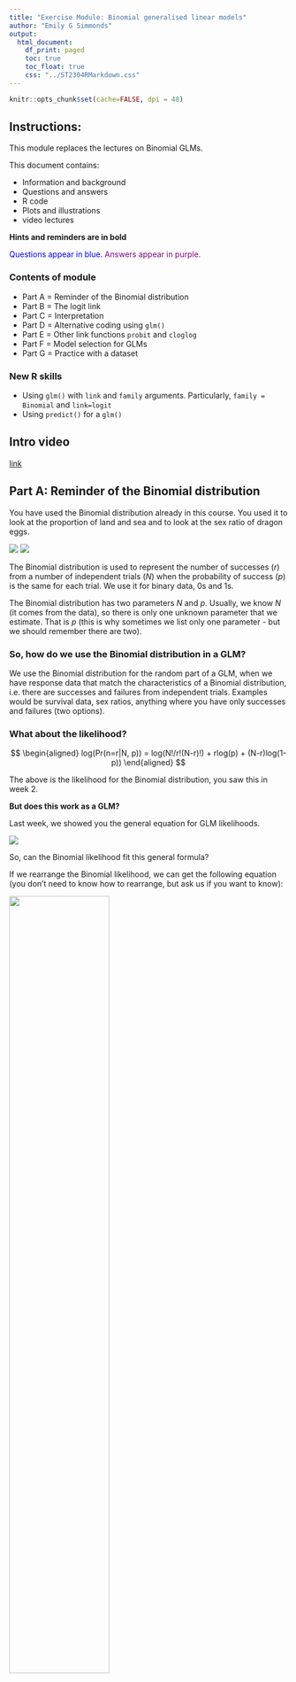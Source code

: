 ```yaml
---
title: "Exercise Module: Binomial generalised linear models"
author: "Emily G Simmonds"
output:
  html_document:
    df_print: paged
    toc: true
    toc_float: true
    css: "../ST2304RMarkdown.css"
---
```


```r
knitr::opts_chunk$set(cache=FALSE, dpi = 48)
```


## Instructions:

This module replaces the lectures on Binomial GLMs. 

This document contains:

* Information and background 
* Questions and answers 
* R code 
* Plots and illustrations
* video lectures

**Hints and reminders are in bold**

<span style="color:blue"> Questions appear in blue. </span>
<span style="color:purple"> Answers appear in purple. </span>


### Contents of module

* Part A = Reminder of the Binomial distribution
* Part B = The logit link
* Part C = Interpretation
* Part D = Alternative coding using `glm()`
* Part E = Other link functions `probit` and `cloglog`
* Part F = Model selection for GLMs
* Part G = Practice with a dataset

### New R skills

* Using `glm()` with `link` and `family` arguments.
Particularly, `family = Binomial` and `link=logit`
* Using `predict()` for a `glm()`


## Intro video

<!---
<iframe src="https://ntnu.cloud.panopto.eu/Panopto/Pages/Embed.aspx?id=f802ef7f-1daf-4dfe-ae7b-ad05011d9a3c&autoplay=false&offerviewer=true&showtitle=true&showbrand=false&start=0&interactivity=all" height="405" width="720" style="border: 1px solid #464646;" allowfullscreen allow="autoplay"></iframe>
--->

[link](https://ntnu.cloud.panopto.eu/Panopto/Pages/Viewer.aspx?id=f802ef7f-1daf-4dfe-ae7b-ad05011d9a3c)

## Part A: Reminder of the Binomial distribution

You have used the Binomial distribution already in this course.
You used it to look at the proportion of land and sea and to look
at the sex ratio of dragon eggs.

![](Dragons.png)
![](Globe.jpeg)

The Binomial distribution is used to represent the number of 
successes ($r$) from a number of independent trials ($N$) when
the probability of success ($p$) is the same for each trial. We
use it for binary data, 0s and 1s.

The Binomial distribution has two parameters $N$ and $p$. Usually,
we know $N$ (it comes from the data), 
so there is only one unknown parameter that we estimate.
That is $p$ (this is why
sometimes we list only one parameter - but we should remember there are two). 


### So, how do we use the Binomial distribution in a GLM?

We use the Binomial distribution for the random
part of a GLM, when we have response data that
match the characteristics of a Binomial distribution, 
i.e. there are successes and failures from independent trials. 
Examples would be survival data, sex
ratios, anything where you have only successes and failures (two options).

### What about the likelihood?

$$
\begin{aligned}
log(Pr(n=r|N, p)) = log(N!/r!(N-r)!) + rlog(p) + (N-r)log(1-p))
\end{aligned}
$$

The above is the likelihood for the Binomial distribution, 
you saw this in week 2.

**But does this work as a GLM?**

Last week, we showed you the general equation for GLM likelihoods.

![](Likelihood1.png)

So, can the Binomial likelihood fit this 
general formula?

If we rearrange the Binomial likelihood, we can get the 
following equation (you don't need to know how to rearrange, but
ask us if you want to know):

![](Likelihood2.png){width=60%}


We can then compare this to the general formula. 


First, let's look at $y\theta$:

![](Likelihood3.png)


Then, $b(\theta)$: 

![](Likelihood4.png){width=70%}

Then, $a(\phi)$:

![](Likelihood5.png){width=70%}


Finally, $c(y, \phi)$ 
![](Likelihood6.png){width=80%}


The general conclusion is **Yay! it also fits**.
Following the same idea as last week, you can also
see the link function in the definition of $\theta$.

For the Binomial GLM the default/canonical link is:

$$
log \left( \frac{p}{1-p} \right)
$$

This is called the logit, more on this later. 

### Now to try using a Binomial GLM

**The data:** you have data on some sheep. The data 
are from 1986 to 1996 for a population of Soay sheep.
Today we will look at what influences their survival.
The data contain information on survival, 
body weight, age, year, and population size.

![](Sheep.png){width=80%}

```r
SheepData <- read.csv("SheepData.csv", header=T)
```

<span style="color:blue"> A1. Look at the plot below, 
a straight line has been fitted. 
Why was this a bad idea? (Think of several reasons). </span>

```r
plot(SheepData$Weight, jitter(SheepData$Survival, factor=0.3), 
     xlab="Weight (kg)", 
     ylab="Survival probability")
abline(lm(Survival~Weight, data=SheepData), col=2)
```

<span style="color:blue"> A2. What survival 
probability would you predict, for a body weight of 40kg, based on this 
line? Is this sensible? </span>

<span style="color:blue"> A3. What shape of line do you 
think would fit better? </span>

<details><summary><span style="color:purple">I had a go, now show me the answers.</span></summary>

<span style="color:purple"> A1. Straight line does not fit 
data. This will make the residuals bad. Even with scaling
they will just be in two lines, not normal at all! and the line
goes beyond what is possible for the data. </span> 

<span style="color:purple"> A2. If you predict for 40kg, the
survival probability would be approximately 1.3. This is
outside what is possible – you would predict survival above 100%. </span>

<span style="color:purple"> A3. Better to use curved line
 – bounded at 0 and 1 (this is a Binomial GLM). </span>

</details>


## Part B: The logit link


### First, a quick summary of the Binomial GLM

```r
mod1 <- glm(Survival ~ PopSize, family = binomial(), data=SheepData)
predx <- data.frame(PopSize=seq(min(SheepData$PopSize),
                                max(SheepData$PopSize),
                                length=30))
predpsurv <- predict(mod1, newdata = predx, se.fit = TRUE, type = "response")
pred400 <- predict(mod1, newdata = data.frame(PopSize=400),
                   type = "response")
plot(jitter(SheepData$PopSize), jitter(SheepData$Survival, factor=0.3), 
     xlab="Population Size", 
     ylab="Survival probability")
lines(predx$PopSize, predpsurv$fit, col=2)
lines(predx$PopSize, predpsurv$fit-1.96*predpsurv$se.fit, col=2, lty=2)
lines(predx$PopSize, predpsurv$fit+1.96*predpsurv$se.fit, col=2, lty=2)
arrows(x0=400, y0=-0.051, x1=400, y1=pred400, col="lightblue",
       length=0.1, lwd=3)
arrows(x0=400, y0=pred400, x1=200, y1=pred400, col="lightblue",
       length=0.1, lwd=3)
```

*Example of a Binomial GLM fitted line (solid line) and confidence intervals (dashed lines)
for the relationship between survival and population size. Arrows
show how you can predict Y from X. This is plotted on the
original scale.*

* It is still a regression based model
* The aim is still to predict Y values for a given X
* In the sheep example, Y is the probability of being in state 1 (alive)
* It fits curved lines bounded at 0 and 1

### Back to the logit link

If you think back last week weeks ago, hopefully you will remember that
there are three parts of a GLM:

* The <span style="color:orange">systematic part</span>: $\alpha$ + $\beta$$X_i$, this is called a linear predictor (because it makes a straight line), we can represent it using the symbol $\eta$
* The <span style="color:purple">random part</span>: the distribution of error
* The <span style="color:magenta">link function</span>: that links them together

In this section we focus on the link function. 
There are different link functions for different distributions.
Each link function has a name and an equation. 
Last week you used the log link.

![](Link.png){width=70%}

For a Binomial GLM, the <span style="color:purple">random part</span> is
the Binomial distribution. The systematic part is 
still <span style="color:orange">$\alpha$ + $\beta$$X_i$</span>.
The canonical link function is the <span style="color:magenta">logit link
</span>. This is what we will begin with today. This is why a
Binomial GLM can also be called a logistic regression.

The logit link takes the following form:

$$
\begin{aligned}
\mu = log \left(\frac{p}{1-p} \right)
\end{aligned}
$$

Where $\mu$ = the log odds, which is the output of the model.

The inverse of the logit link is:

$$
\begin{aligned}
p = \frac{e^{\mu}}{1+e^{\mu}} 
\end{aligned}
$$

OR

$$
\begin{aligned}
p = \frac{1}{1+e^{-\mu}} 
\end{aligned}
$$

Where $p$ = the probability of success.

Here $\mu$ is on the link scale and $p$ is on the original scale. 

### Log odds

![The log odds is just the log of the odds](https://imgs.xkcd.com/comics/spacecraft_debris_odds_ratio.png){width=70%}

(cartoon from [xkcd](https://xkcd.com/2599))

You can interpret the results of a Binomial GLM on either the 
original scale or on the logit scale. 

The logit link gives the log odds. Odds are often used in betting.
Odds of 10:1 mean for every 1NOK you bet, you win 10NOK.
The betting companies assume that for every 1 success
there will be 10 failures.

To get to the log odds there are a few steps.

1. We need the probability of success: $\frac{1}{(1+10)}$ = $0.09$

2. Next we use that probability to find the odds:
$\frac{0.09}{(1-0.09)} = 0.0989$
 
3. To get to the log odds, we take the log of 2:
$\log \left( \frac{0.09}{(1-0.09)}\right) = -2.31$

Step 3 should look familiar. It is the same as the link 
function in the Binomial GLM. 

**Great... so how do we interpret it?**


## Part C: Interpretation

This is best addressed with an example. 

First we will look at an example on a different dataset just to show how 
the coefficients match the linear predictor. 
Then we will use that to interpret the sheep example. 

Here are the coefficients output from a GLM:

![](Interpret1.png){width=50%}


They can map onto the systematic part of the GLM:

![](Interpret2.png){width=50%}

So now to interpret. If you remember from last week the
systematic part is on the link scale. Therefore:

$\eta = \alpha + \beta X$

where $\eta$ = the log odds of the probability (in most of our
examples today it is survival). This becomes the $\mu$ in the logistic
equation (the inverse of the logit link).

To see what the
effect of $\beta$ is on the original scale, we need to
predict values of $Y$ for particular
$X$ values and see what the change looks like. 

We can predict using the linear equation and then take the inverse link of this 
prediction. To get a prediction on the original scale. 


**Now, we will look at the example of Soay sheep from Part A.** 

There we will fit a Binomial GLM to explain survival using **population
size.**


In the sheep example (shown below), for every 1 change in population 
size the log 
odds of survival goes down 0.004. **What does this
look like on the original scale?**

![](Interpret3.png) 

But often, it is easier to plot the whole relationship. This
is because the line is not linear, the change induced 
by $\beta$ is not the same for every $X$ (on the original scale). 
It is linear on the link scale.

```r
plot(jitter(SheepData$PopSize), jitter(SheepData$Survival, factor=0.3), 
     xlab="Population Size", 
     ylab="Survival probability")
lines(predx$PopSize, predpsurv$fit, col=2)
lines(predx$PopSize, predpsurv$fit-1.96*predpsurv$se.fit, col=2, lty=2)
lines(predx$PopSize, predpsurv$fit+1.96*predpsurv$se.fit, col=2, lty=2)

```

Hopefully, this last plot is a bit easier than the raw coefficients. But choose
whichever method makes most sense for you!


### Now have a go yourself

**Here you are looking at body weight instead of population size** (you can
have a think about whether separating these into two models is really sensible.)

The sheep data are available at https://www.math.ntnu.no/emner/ST2304/2020v/Week12/SheepData.csv. 

It is a .csv file with a header and columns:

* Year = year of observation
* Age = age of the sheep
* Survival = whether the sheep survived or died
* Weight = body weight in kg
* PopSize = population size

<span style="color:blue"> C1. Fit a Binomial GLM using 
the sheep data to answer the question: 
'Does body weight influence survival probability in sheep?'</span>

<span style="color:blue"> C2. Look at result 
using `coef()` and `confint()`.
What do the coefficients represent? 
Don’t worry about the
link here, just think about where they fit into $Y_i = \alpha + \beta X$.
</span>

The code to do this is explained at the start of this module.

<details><summary>I can't work out the code.</summary>


```r
model <- glm(Y ~ X, YourData, family = binomial(link=logit))
```

</details>

<details><summary><span style="color:purple">I had a go, I'm ready for answers.</summary></span>

<span style="color:purple"> C1 and 2. The code to run the model and 
the output are shown below. 
</span>

![](Ex2_pic.png)

</details>

<span style="color:blue"> C3. What do the coefficients tell
us about the relationship between body weight and survival probability?
</span>

Equation for inverse of logit link

Your prediction = $\frac{1}{1+e^{-\mu}}$

Remember: $\mu_i = \alpha + \beta X_i$
 
How to write it in R:



```r
prediction = 1/(1+exp(-(Intercept + (Slope*X))))
```

You need to fill in your own intercept, slope (from your
model output), and X values.

<span style="color:blue"> C4. Use the inverse link equation to
work out the probability of survival when weight = 0kg (the intercept). </span>

<span style="color:blue"> C5. Use the inverse link to 
work out the change in probability of survival 
between the mean body weight (20kg) 
and one standard deviation above 
the mean (25kg). </span>

<details><summary><span style="color:purple">Done, answer time.</summary></span>

<span style="color:purple"> C3. The results show us there
is a positive relationship between body weight and the log 
odds of survival. The confidence intervals do not cross 
zero (0.149 to 0.203), so even when we include uncertainty, we
still estimate a positive relationship. The plausible range of
the effect is an increase in log odds of survival of 0.149 to 0.203
for every 1kg increase in weight.
</span>

<span style="color:purple"> C4 and 5. The code and answers are shown
below. </span>

```r
SheepData <- read.csv("SheepData.csv", header=T)
```

```r
# Run model
model <- glm(Survival ~ Weight, data = SheepData, family=binomial(link=logit))

# Look at results
coef(model)
confint(model)

# Then predict
prediction_intercept <- 1/(1+exp(-(-2.0298345+(0.1754527*0))))
prediction_intercept # weight = 0kg

prediction_20 <- 1/(1+exp(-(-2.0298345+(0.1754527*20))))
prediction_20 # weight = 20kg

prediction_25 <- 1/(1+exp(-(-2.0298345+(0.1754527*25))))
prediction_25 # weight = 25kg

```

</details>

But it can be easier to interpret the results from a plot
of the model. For a GLM, we cannot use `abline()` as we 
did with `lm()`. This is because the coefficients refer to
change on the link scale but typically we want to plot on
the original scale. 

In this case, we need to predict new $Y$ values for each
$X$ on the original $Y$ scale, we can then plot those.

You have done this in previous weeks, using the function `predict()`.
We can use it again here too. Go back to Exercise 5 if you
can't remember how to use `predict()`.  

To begin you want to create a dataframe called `newdata` which
contains the values of $X$ you want to predict for **Remember:
to name this the same as the column in your data**. I would
recommend doing a sequence of values from 0 to the maximum weight (35kg),
it will make the plot neater.
You can use the `seq()` function to create these $X$ values. 

You can then use `predict()` to predict the new $Y$ values, make
sure to assign them to an object. 

#### How do I make this plot myself?

To make the plot, we will need generate some predictions to make the line. These 
will need to be on what is called the `response` scale, this is the original 
scale. 

You have used `predict()` before for `lm()` objects, but we can also use it for 
`glm()` objects. For `glm()` we want to use predict with three arguments:

 * `object` = your model object
 * `type` = "link", which means predict on the link scale or
 "response", which means predict on the response scale. 
 * `se.fit` = TRUE, which means that standard errors will be given as well as the
 prediction. We can use this to plot the confidence interval
of our fitted line.
 
The argument `interval` does not work for `glm()` objects.

See if you can use predict yourself, otherwise:

<details><summary>get a hint.</summary>

```r
# first make some `new` X values to predict for
newdata <- data.frame(Weight = seq(0,35,1))

# then predict from your model
predictions <- predict(model, newdata, type="response", se.fit=T)
```

</details>

The output of `predict()` will be a list with three elements.
It is the first two that we are interested in `fit`
(our fitted values) and 
`se.fit` (the standard error of the fitted values). You
can refer to each part using `$` as you do for column names 
e.g. `predictions$fit`.

<span style="color:blue"> C6. Use the code below to
plot your model result. What can you interpret now?
Is it easier than using the coefficients?
</span>

**Start by plotting the raw data.** Make sure the response
and explanatory variables are on the correct axes. 

Use `plot(x, y)`. 

```r
# Now add a line for the fitted line
lines(newdata$Weight, predictions$fit, col=YOURCOLOUR)

# And the confidence interval, lty changes to a dotted line
lines(newdata$Weight, 
     predictions$fit + (2*predictions$se.fit), 
     col=YOURCOLOUR, lty=2) 
lines(newdata$Weight, 
     predictions$fit - (2*predictions$se.fit), 
     col=YOURCOLOUR, lty=2)
```


<details><summary><span style="color:purple">Check your plot.</summary></span>

![](Ex2_pic3.png)

</details>

**<span style="color:purple">Videos for answers:</span>**

<!---
<iframe src="https://ntnu.cloud.panopto.eu/Panopto/Pages/Embed.aspx?id=f7320670-0735-4cc6-9821-ad05011d5e7f&autoplay=false&offerviewer=true&showtitle=true&showbrand=false&start=0&interactivity=all" height="405" width="720" style="border: 1px solid #464646;" allowfullscreen allow="autoplay"></iframe>

<iframe src="https://ntnu.cloud.panopto.eu/Panopto/Pages/Embed.aspx?id=9690486c-daae-43eb-9370-ad05011d5eb5&autoplay=false&offerviewer=true&showtitle=true&showbrand=false&start=0&interactivity=all" height="405" width="720" style="border: 1px solid #464646;" allowfullscreen allow="autoplay"></iframe>

<iframe src="https://ntnu.cloud.panopto.eu/Panopto/Pages/Embed.aspx?id=dc1875a8-9080-4161-9250-ad05011d5e48&autoplay=false&offerviewer=true&showtitle=true&showbrand=false&start=0&interactivity=all" height="405" width="720" style="border: 1px solid #464646;" allowfullscreen allow="autoplay"></iframe>
--->

[Part 1](https://ntnu.cloud.panopto.eu/Panopto/Pages/Viewer.aspx?id=f7320670-0735-4cc6-9821-ad05011d5e7f)
[Part 2](https://ntnu.cloud.panopto.eu/Panopto/Pages/Viewer.aspx?id=9690486c-daae-43eb-9370-ad05011d5eb5)
[Part 3](https://ntnu.cloud.panopto.eu/Panopto/Pages/Viewer.aspx?id=dc1875a8-9080-4161-9250-ad05011d5e48)


## Part D: Alternative coding using `glm()`

We have shown you one way, above, that you can fit a Binomial GLM in R.
But there is one other way. You do not need to remember it for this course, but it is useful to know. 

**Option 1**: fitting response as a single factor (What we do here).

**Option 2**: (Alternative) fitting response as two columns.

For option two, you need to change your single column of 0s and 1s to make two columns (one of success (1) and one of failures (0)). Doing this accounts for number of trials (Number of trials is number in population).

The R code to do this and an example of what the data looks like are shown below.
![](Alt_GLM.png)


## Part E: Other link functions `probit` and `cloglog`

So far, we have used the logit link for Binomial GLM.
This is the default (canonical) link in R.
But you can use others too. For the Binomial distribution we have two other options: **Probit** and **cloglog**. 

The reason you would choose one link function instead of another depends on the question you are asking and what you want the output from your model to mean. For more complicated models some link functions are easier to work with, so even if you don't use these link functions, you may stumble across them.

### Probit

One way of thinking of binomial problems is as a threshold:

e.g. imagine you have a dam, and if the water is too high, it will flow over the dam. You therefore want a model of when the dam overflows (it either does or does not). What we observe, and model, is whether the water was too high, or not. But, hidden underneath this is a variable of water height, which we don't observe. But it is water height that controls if the dam overflows or not. We call an unobserved variable like this a **latent variable**.

This idea can be used in the modeling. If we observed the water height, we could model it with a regression against rainfall, and assume the residuals are normally distributed (as we've done earlier). But, we only have data on whether this value is above a certain threshold, or not. So, it turns out that this is the same as a binomial GLM with a probit link!

Mathematically the model is $Y_i = 1$ if $\mu_i > 0$, i.e. $\mu_i$ is the latent variable. And 
$\mu_i \sim N(\sum \beta_{j} x_{ij},1)$. The residual error of the latent variable has a variance of 1, so the parameter estiamtes can be compared to that. An estimated change of 4 on the latent scale could move the probability a long way (e.g. from -2 to +2 would move the probability from about 0.025 to 0.975). But a value of 0.1 would only move it a percent or two. You can see this on the Figure below.

The threshold idea can be useful for interpreting models: if you think there is some unobserved variable that causes the binary response when it is above a threshold, it can be easier to understand the process. More complex models (like Genersalised Linear Mixed Models, which we would look at if we had more time) are often written with sums of normal distributions, so the probit link just adds one more on the end.

In practice the estimates from the probit and logit link functions are almost the same, even though they have different interpretations.

![](Probit.png)

Uses an inverse normal link function.

Higher mean = higher probability of success.

**Use when you want a threshold model because you have an unobserved variable that causes a binary response.**

### cloglog

Using a cloglog link allows binary data to be linked to count data.

It is useful when the 0s and 1s actually come from counts, where the count is recorded as "0 or "zero" or "more than zero". For example, the presence of absence of a species. In this case you are really looking at abundance of a species. 

Technically, we assume that the count follows a Poisson distribution (which we will look at in more detail next week). From this we can link the binary data to a log(abundance) using the equations below.

![](Cloglog.png)

So, in the model we use

$$
\mu = \log(-\log(1-p))
$$
or, if we want to calculate the probability we would get our computer to use

$$
 p = 1 - e^{-e^\mu}
$$


**Use when you want to link the binary data to abundance because they represent counts.**

<span style="color:blue"> E1. Write an example of when you might want to use the Probit link and when to use the cloglog link.
</span>

<details><summary><span style="color:purple">See our examples.</summary></span>

<span style="color:purple">Probit = the dam example above is a good one, another could be whether a temperature alert is triggered on a machine. You only see if the alert is triggered, or not, but underlying this is an actual temperature.</span>

<span style="color:purple">cloglog = presence and absence of plants. Anything that could be related to counts.</span>

</details>


## Part F: Model selection for GLMs

You have already learnt about model selection for linear models. We also need to do this for GLMs. But, it is a bit different for the GLMs.

The main change is in the terminology. One thing that stays the same are the two types of model selection you were introduced to for linear models **Exploratory model selection** and **Confirmatory model selection.**

### Exploratory model selection with AIC/BIC:

For GLMs this is the same as for linear models. For linear models you know the AIC and BIC are the result of the -2*log likelihood + a penalty. For GLMs it is the same idea with a slight change of words:

AIC/BIC = Deviance + 2*parameters

Deviance = $-2l(\theta|Y)$ which is -2 times the difference in loglikelihood between two nested models (models that have some structure the same e.g. Y ~ X and Y ~ X + Z but NOT Y ~ X and Y ~ Z)

### Confirmatory model selection:

This part is a bit more different for GLMs. Now, we compare deviance instead of the sum of squares, but otherwise the idea is the same. We can still use the function `anova()` to compare our null and alternative models. But, we need to add an extra argument called `test` which we want to = `"LRT"`. This stands for likelihood ratio test, because we are looking at the ratio of residual deviances in the two models. 

The residual deviance = twice the difference in loglikelihood of saturated model (parameter for each data point) and the proposed model.

Deviance = difference in residual deviances.

Below is an example of an anova model selection for two GLMs.

![](anova_GLM1.png)


Deviance follows $Chi^2$ distribution so probability value is related to that.

Think back to the sheep example

<span style="color:blue"> F1. What question were we asking there? </span>

<details><summary><span style="color:purple">Show me the answer.</summary></span>

<span style="color:purple">F1. Does body weight (or population size) influence 
survival of sheep?</span>

</details>

<span style="color:blue"> F2. Is this a confirmatory or exploratory question? </span>

<details><summary><span style="color:purple">Show me the answer.</summary></span>

<span style="color:purple">F2. Confirmatory, we have a particular variable/hypothesis in mind.</span>

</details>

<span style="color:blue"> F3. Conduct model selection for this question using the code shown above, you will need to edit for your data. </span>

<details><summary><span style="color:purple">Show me the answer.</summary></span>

```r
# run model for H1
H1 <- glm(Survival ~ Weight, data = SheepData, family=binomial(link=logit))

# run model for H0
H0 <- glm(Survival ~ 1, data = SheepData, family=binomial(link=logit))

# run anova
anova(H0, H1, test = "LRT")

```

</details>

<span style="color:blue"> F4. What do you conclude from model selection? </span>

<details><summary><span style="color:purple">Show me the answer.</summary></span>

Remember to check that the number in the DF column is positive! 
Otherwise your models are in the wrong order. 

<span style="color:purple"> The other key part to look at is the 
Deviance and the associated probability value. 
Here we can see the probability value is considerably lower than 0.05, 
so we can reject our null hypothesis and say we have a statistically 
significant effect of body weight on survival of sheep.
We would need to go back to our coefficient estimates to look at the 
direction and strength of the effect and use confidence intervals to 
look at our uncertainty. </span>

</details>


## Part G: Practice with a dataset

The final part of this week's work will let you practice statistical analysis 
on a dataset, a bit like we did just before Easter. 

Below, you can choose whether to try and analyse it completely yourself or 
to have help. 

If you do it yourself, you can have a go at making all of the decisions you 
need to. Otherwise, we can also give you hints and tips! This is similar to what 
you did before with the Iris and Cow data, but now for a GLM. 

### The data

The data you have to analyse is on Sparrows.

![](Sparrow.png)

You have the following columns:

* Sex = Male and Female
* Age = Adult and Juvenile
* Survival = 0 and 1
* Weight = g

### Aims of this section

In this section, the aim is to practice both using Binomial GLMs and statistical modelling more generally.

You have been presented with some data 
(or in reality you might have collected it).
You now want to decide how to model it.

<span style="color:blue">**The research aim is to look at what influences survival in sparrows.**</span>

If you want to try this on your own, 
then pick a question related to the research aim and try to analyse the data to get a result and conclusion.

The data are here https://www.math.ntnu.no/emner/ST2304/2020v/Week12/Sparrows.csv it is a .csv with a header.

Otherwise... <details><summary>click here for some guidance.</summary>

Things to think about:

**Deciding on a type of model**
What is your biological question?
What kind of data do you have: is it continuous or categorical? which is the response? is it counts?
Will the data be normal?

**Deciding on the formula for the model**
What are you trying to find out?
Why have you chosen this model? What are the parameters you will estimate with this model?
How would you run this model in R? (one line of code)

**Interpreting**
What can you conclude from the output?
How well does the model fit?
Have you done any model selection? If so, what kind?
What do you conclude?

</details>

<details><summary><span style="color:purple">An example answer.</summary></span>

This is just one example answer! 

What is your biological question?
<span style="color:purple">There is no single correct answer, but should be something related to “What influences probability of survival in sparrows?” I chose:
“Do body weight and sex influence survival in sparrows?”, you could also have a question relating to body weight e.g. “Does sex or age influence body weight in sparrows?” </span>

What kind of data do you have: is it continuous or categorical? which is the response? is it counts?
<span style="color:purple"> Here we need to classify ALL variables: sex and age are categorical, survival is binary but could be considered categorical, weight is continuous. The response for me is survival. The only other option is weight. But sex and age cannot be caused by any of the others. None are counts. </span>

Will the data be normal? <span style="color:purple"> No, it will follow a binomial distribution (survival), weight would be normal.</span>

Based on my chosen question, which model would I use for this week’s data?
<span style="color:purple"> I would choose a binomial GLM with a logit link. None of the data are related to counts, so cloglog does not make sense. It is binary data and there is no reason to choose a threshold (probit). </span>

What are you trying to find out? <span style="color:purple"> Whether sex and weight influence survival probability. So, whether there is a difference in survival between two sexes and whether weight has a relationship with survival probability. </span>

Why have you chosen this model? What are the parameters you will estimate with this model? <span style="color:purple"> I have chosen this model because it is the one I feel should represent how the data were generated. As it is binary they should come from a binomial distribution. </span>

<span style="color:purple">The key parameters we will estimate are $\alpha$ and $\beta$ from the following equation : </span>

$Y_i = \frac{1}{1 + e^{-(\alpha + \beta_{sex} X_{sex,i} + \beta_{weight} X_{weight,i})}}$

<span style="color:purple">$\beta_{sex}$ represents the difference in intercept ($\alpha$) caused by sex, $\beta_{weight}$ represents the slope of the relationship between weight and survival (here the log odds of survival because of the link function). </span>

How would you run this model in R? (one line of code) 
<span style="color:purple"> `glm(Survival ~ Sex + Weight, data = SparrowData, family = binomial(link=logit))` </span>

```r
SparrowData <- read.csv("Sparrows.csv", header=T)

model0 <- glm(Survival ~ Sex + Weight, data = SparrowData, family = binomial(link=logit))
model1 <- glm(Survival ~ Sex * Weight, data = SparrowData, family = binomial(link=logit))

anova(model0, model1, test="LRT")

```

<span style="color:purple"> Above is an output from R. I decided to conduct confirmatory model selection using an analysis of deviance.
It tests the hypothesis that there is an interaction between weight and sex. I had a specific hypothesis about this rather than wanting to know which variables, of many, influence survival. </span> 

What can you conclude from this output? <span style="color:purple"> The probability Pr(>Chi) value for our test statistic (deviance) suggests if we repeated our analysis on different samples many times 89.8% of the time we would see our deviance or higher, if the null hypothesis was true. Therefore we do not reject the null, as we are very likely to see our result if the null is true. (null = no interaction). </span>

Below are some model fitting plots for this model: `glm(Survival ~ Sex + Weight, data = SparrowData, family = binomial(link=logit))`.

```r
# fitted versus residuals plot
# remember these are deviance residuals
fitted <- fitted(model0)
residuals <- resid(model0)
plot(fitted, residuals)

# normal QQ plot
qqnorm(residuals)
qqline(residuals)

# cook's distance
plot(model0, which=4)

# dispersion
summary(model0)
174.55/133

```

What do you think of the fit of this model? 
<span style="color:purple"> The residuals vs fitted tests equal variance and linearity. It is hard to assess these from this plot. They all look bad! But possibly the variance does remain equal. </span>

<span style="color:purple"> The normal QQ tests normality of the residuals. We would not expect it to be perfect but because we use deviance residuals it could be close. I seems to roughly follow a normal but with skew at high and low theoretical quantiles. </span>

<span style="color:purple"> Cook’s distance tests for outliers, it has identified 3 but the distance they produce is very low. </span>

<span style="color:purple"> The dispersion is > 1.2, so this is not good. My model seems to be overdispersed. </span>

<span style="color:purple"> Overall the fit is not great, especially dispersion. We might also want to improve normality but as this is a non-normal model, we have a bit more tolerance for deviation from normality. </span>

Finally, I interpret the output of the final model.

```r
coef(model0)
confint(model0)
```

<span style="color:purple">From the output above, we can see the coefficient (parameter estimates) for the linear predictor on the logit scale. As we have one continuous (weight) and one categorical (sex) variable as explanatory variables and NO interaction, we know that we expect to get out a single slope value (for weight) and an intercept for females and a difference in intercept for males.</span>

<span style="color:purple">The intercept for females seems counter intuitive at -10.3 but it is a log odds so we need to use the inverse link to get back to survival probability ($\frac{e^{−10.3}}{1+e^{-10.3}} = 0.00003$).</span>

<span style="color:purple">We can see the difference in intercept for males is -1 log odds or 
($\frac{e^{−10.3 - 1}}{1+e^{-10.3 - 1}} = 0.00001$) ) = 0.00001 = intercept males). **Males have lower survival than females**.</span>

<span style="color:purple">The effect of weight can also be seen to be positive at 0.42 log odds per g. Bigger birds have higher survival probability.</span>

<span style="color:purple"> Both the effect of sex and weight have confidence intervals that do not cross 0, therefore even with uncertainty – we see the same direction of effect. BUT we should remember that the uncertainty is not correctly quantified, due to overdispersion. We will learn how to fix this next week.</span>

<span style="color:purple">The biological reasons for this could be that bigger birds have greater reserves or are older so can better survive a disturbance (in this case a storm). Males having lower survival could also be explained by maybe they are more bold so more exposed. No single answer here, but anything biologically sensible! </span>

</details>

<details><summary><span style="color:blue">Extra interpretation practice.</summary></span>

<span style="color:blue"> H1. Look at the plot below. What can you interpret from it? </span>

This Figure shows the results of a Binomial GLM looking at the effect of Sex and Weight on Survival of Sparrows. e.g. `glm(Survival ~ Sex + Weight, family = binomial(link=logit))`

```r
# Make predictions for plot
newdata <- expand.grid(Weight = seq(0,35,1), Sex=unique(SparrowData$Sex))
predictions <- predict(model0, newdata, type="response", se.fit=T)
newdata$pred <- predictions$fit
newdata$pred.se <- predictions$se.fit
# Lower and upper intervals
newdata$pred.L <- newdata$pred - newdata$pred.se
newdata$pred.U <- newdata$pred + newdata$pred.se

SparrowData$SexCode <- 1 + (SparrowData$Sex=="Female")

plot(SparrowData$Weight, jitter(SparrowData$Survival, factor = 0.2), type="n",
    col=c("purple", "blue")[SparrowData$SexCode],
    xlab="Weight (g)", ylab="Survival")
# plot intervals for predictions, using transparent colours (4th arg to rgb())
polygon(c(newdata$Weight[newdata$Sex=="Male"], rev(newdata$Weight[newdata$Sex=="Male"])),
       c(newdata$pred.L[newdata$Sex=="Male"], rev(newdata$pred.U[newdata$Sex=="Male"])),
       border=NA, col=rgb(1,0,0,0.2))
polygon(c(newdata$Weight[newdata$Sex=="Female"], rev(newdata$Weight[newdata$Sex=="Female"])),
       c(newdata$pred.L[newdata$Sex=="Female"], rev(newdata$pred.U[newdata$Sex=="Female"])),
       border=NA, col=rgb(0,0,1,0.2))
# Plotting gender symbols trick from here:
# http://sciencetools.evo-eco.org/sciencetools/male-and-female-symbols-in-r/
text(SparrowData$Weight, jitter(SparrowData$Survival, factor = 0.2),
    labels=c('\\VE', '\\MA')[SparrowData$SexCode],vfont=c("sans serif","bold"),
    col=c("blue", "purple")[SparrowData$SexCode])
lines(newdata$Weight[newdata$Sex=="Male"], newdata$pred[newdata$Sex=="Male"], col="purple")
lines(newdata$Weight[newdata$Sex=="Female"], newdata$pred[newdata$Sex=="Female"], col="blue")
legend("bottomright", c("Female", "Male"), col=c("blue", "purple"), lty=1)
```


<details><summary><span style="color:purple">An example answer.</summary></span>

<span style="color:purple">From the plot, we can see that females have higher survival than males (the female predicted line is higher than males) and that survival probability increases with weight (positive slope/curve). </span>

<span style="color:purple">Both lines have the same slope, but because the line is curved they are not quite parallel. The uncertainty around these relationships is quite wide. There is also some overlap between the two sexes, especially as the uncertainty increases at higher and lower values of X (weight). Despite this uncertainty, we can still see clearly that males have lower survival probability and that survival probability increases with weight. The exact difference and exact slope are uncertain but the directions seem robust even with uncertainty.</span>

<span style="color:purple">You could note it is back on the original scale.</span>

</details>

</details>

**<span style="color:purple">Video of answers:</span>**

<!---
<iframe src="https://ntnu.cloud.panopto.eu/Panopto/Pages/Embed.aspx?id=1d96f66f-8a5c-42be-8879-ad05011d5ecf&autoplay=false&offerviewer=true&showtitle=true&showbrand=false&start=0&interactivity=all" height="405" width="720" style="border: 1px solid #464646;" allowfullscreen allow="autoplay"></iframe>

<iframe src="https://ntnu.cloud.panopto.eu/Panopto/Pages/Embed.aspx?id=dadca8db-bd81-4ed4-b62b-ad05011d707a&autoplay=false&offerviewer=true&showtitle=true&showbrand=false&start=0&interactivity=all" height="405" width="720" style="border: 1px solid #464646;" allowfullscreen allow="autoplay"></iframe>

<iframe src="https://ntnu.cloud.panopto.eu/Panopto/Pages/Embed.aspx?id=e02ee3c4-29d0-4434-9876-ad05011d7b8c&autoplay=false&offerviewer=true&showtitle=true&showbrand=false&start=0&interactivity=all" height="405" width="720" style="border: 1px solid #464646;" allowfullscreen allow="autoplay"></iframe>
--->

[Part 1](https://ntnu.cloud.panopto.eu/Panopto/Pages/Viewer.aspx?id=1d96f66f-8a5c-42be-8879-ad05011d5ecf)
[Part 2](https://ntnu.cloud.panopto.eu/Panopto/Pages/Viewer.aspx?id=dadca8db-bd81-4ed4-b62b-ad05011d707a)
[Part 3](https://ntnu.cloud.panopto.eu/Panopto/Pages/Viewer.aspx?id=e02ee3c4-29d0-4434-9876-ad05011d7b8c)

## Summary Video:

<!---
<iframe src="https://ntnu.cloud.panopto.eu/Panopto/Pages/Embed.aspx?id=285b94a8-ba23-420e-a73d-ad05011d9a74&autoplay=false&offerviewer=true&showtitle=true&showbrand=false&start=0&interactivity=all" height="405" width="720" style="border: 1px solid #464646;" allowfullscreen allow="autoplay"></iframe>
--->

[link](https://ntnu.cloud.panopto.eu/Panopto/Pages/Viewer.aspx?id=285b94a8-ba23-420e-a73d-ad05011d9a74)




